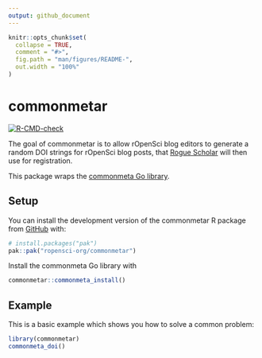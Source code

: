 ```yaml
---
output: github_document
---
```


<!-- README.md is generated from README.Rmd. Please edit that file -->

```r
knitr::opts_chunk$set(
  collapse = TRUE,
  comment = "#>",
  fig.path = "man/figures/README-",
  out.width = "100%"
)
```

# commonmetar

<!-- badges: start -->
[![R-CMD-check](https://github.com/maelle/commonmetar/actions/workflows/R-CMD-check.yaml/badge.svg)](https://github.com/maelle/commonmetar/actions/workflows/R-CMD-check.yaml)
<!-- badges: end -->

The goal of commonmetar is to allow rOpenSci blog editors to generate a random DOI strings for rOpenSci blog posts, that [Rogue Scholar](https://rogue-scholar.org/) will then use for registration.

This package wraps the [commonmeta Go library](https://github.com/front-matter/commonmeta).

## Setup

You can install the development version of the commonmetar R package from [GitHub](https://github.com/) with:

``` r
# install.packages("pak")
pak::pak("ropensci-org/commonmetar")
```

Install the commonmeta Go library with 

``` r
commonmetar::commonmeta_install()
``` 

## Example

This is a basic example which shows you how to solve a common problem:

```r
library(commonmetar)
commonmeta_doi()
```
